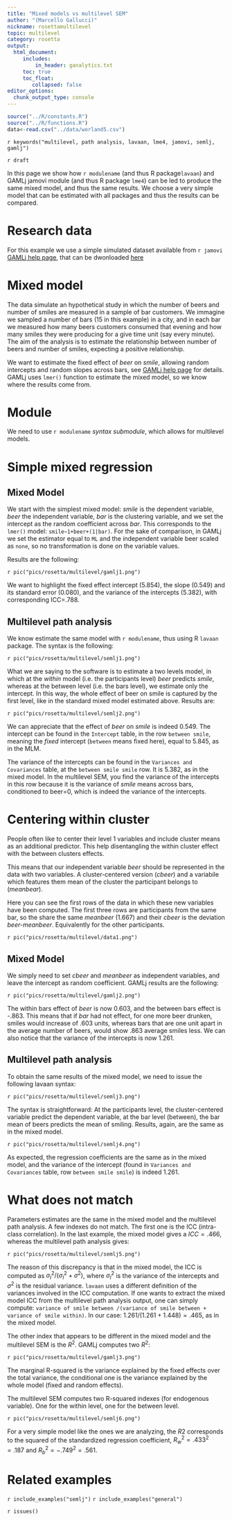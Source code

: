 ```yaml
---
title: "Mixed models vs multilevel SEM"
author: "(Marcello Gallucci)"
nickname: rosettamultilevel
topic: multilevel
category: rosetta 
output: 
  html_document:
     includes:
         in_header: ganalytics.txt
     toc: true
     toc_float:
        collapsed: false
editor_options: 
  chunk_output_type: console
---
```


```r
source("../R/constants.R")
source("../R/functions.R")
data<-read.csv("../data/worland5.csv")
```


`r keywords("multilevel, path analysis, lavaan, lme4, jamovi, semlj, gamlj")`

`r draft`

In this page we show how `r modulename` (and thus R package`lavaan`) and GAMLj jamovi module (and thus R package `lme4`) can be led to produce the same mixed model, and thus the same results. We choose a very simple model that can be estimated with all packages and thus the results can be compared.

# Research data

For this example we use a simple simulated dataset available from `r jamovi` [GAMLj help page](https://gamlj.github.io/mixed_example1.html), that can be dwonloaded [here](https://raw.githubusercontent.com/mcfanda/gamlj_docs/master/data/beers_bars.csv) 

# Mixed model

The data simulate an hypothetical study in which the number of beers and number of smiles are measured in a sample of bar customers. We immagine we sampled a number of bars (15 in this example) in a city, and in each bar we measured how many beers customers consumed that evening and how many smiles they were producing for a give time unit (say every minute). The aim of the analysis is to estimate the relationship between number of beers and number of smiles, expecting a positive relationship.

We want to estimate the fixed effect of _beer_ on _smile_, allowing random intercepts and random slopes across bars, see [GAMLj help page](https://gamlj.github.io/mixed_example1.html) for details. GAMLj uses `lmer()` function to estimate the mixed model, so we know where the results come from.

# Module

We need to use `r modulename` _syntax submodule_, which allows for multilevel models.

# Simple mixed regression

## Mixed Model

We start with the simplest mixed model: _smile_ is the dependent variable, _beer_ the independent variable, _bar_ is the clustering variable, and we set the intercept as the random coefficient across _bar_. This corresponds to the `lmer()` model: `smile~1+beer+(1|bar)`. For the sake of comparison, in GAMLj we set the estimator equal to `ML` and the independent variable beer scaled as `none`, so no transformation is done on the variable values.

Results are the following:

`r pic("pics/rosetta/multilevel/gamlj1.png")`

We want to highlight the fixed effect intercept (5.854), the slope (0.549) and its standard error (0.080), and the variance of the intercepts (5.382), with corresponding ICC=.788.

## Multilevel path analysis

We know estimate the same model with `r modulename`, thus using R `lavaan` package. The syntax is the following:

`r pic("pics/rosetta/multilevel/semlj1.png")`

What we are saying to the software is to estimate a two levels model, in which at the _within_ model (i.e. the participants level) _beer_ predicts _smile_, whereas at the between level (i.e. the bars level), we estimate only the intercept. In this way, the whole effect of beer on smile is captured by the first level, like in the standard mixed model estimated above. Results are:

`r pic("pics/rosetta/multilevel/semlj2.png")`

We can appreciate that the effect of _beer_ on _smile_ is indeed 0.549. The intercept can be found in the `Intercept` table, in the row `between smile`, meaning the _fixed_ intercept (`between` means fixed here), equal to 5.845, as in the MLM. 

The variance of the intercepts can be found in the `Variances and Covariances` table, at the `between smile smile` row. It is 5.382, as in the mixed model. In the multilevel SEM, you find the variance of the intercepts in this row because it is the variance of _smile_ means across bars, conditioned to beer=0, which is indeed the variance of the intercepts.

# Centering within cluster

People often like to center their level 1 variables and include cluster means as an additional predictor. This help  disentangling the within cluster effect with the between clusters effects. 

This means that our independent variable _beer_ should be represented in the data with two variables. A cluster-centered version (_cbeer_) and a variabile which features them mean of the cluster the participant belongs to (_meanbear_).

Here you can see the first rows of the data in which these new variables have been computed. The first three rows are participants from the same bar, so the share the same _meanbeer_ (1.667) and their _cbeer_ is the deviation _beer-meanbeer_. Equivalently for the other participants.

`r pic("pics/rosetta/multilevel/data1.png")`

## Mixed Model

We simply need to set _cbeer_  and _meanbeer_ as independent variables, and leave the intercept as random coefficient. GAMLj results are the following:

`r pic("pics/rosetta/multilevel/gamlj2.png")`

The within bars effect of _beer_ is now 0.603, and the between bars effect is -.863. This means that if _bar_ had not effect, for one more beer drunken, smiles would increase of .603 units, whereas bars that are one unit apart in the average number of beers, would show .863 average smiles less. We can also notice that the variance of the intercepts is now 1.261.

## Multilevel path analysis

To obtain the same results of the mixed model, we need to issue the following lavaan syntax:

`r pic("pics/rosetta/multilevel/semlj3.png")`

The syntax is straightforward: At the participants level, the cluster-centered variable predict the dependent variable, at the bar level (between), the bar mean of beers predicts the mean of smiling. Results, again, are the same as in the mixed model.

`r pic("pics/rosetta/multilevel/semlj4.png")`

As expected, the regression coefficients are the same as in the mixed model, and the variance of the intercept (found in `Variances and Covariances` table, row `between smile smile`) is indeed 1.261.


# What does not match

Parameters estimates are the same in the mixed model and the multilevel path analysis. A few indexes do not match. The first one is the ICC (intra-class correlation). In the last example, the mixed model gives a $ICC=.466$, whereas the multilevel path analysis gives:

`r pic("pics/rosetta/multilevel/semlj5.png")`

The reason of this discrepancy is that in the mixed model, the ICC is computed as $\sigma_I^2/(\sigma_I^2+\sigma^2)$, where $\sigma_I^2$ is the variance of the intercepts and $\sigma^2$ is the residual variance. `lavaan` uses a different definition of the variances involved in the ICC computation. If one wants to extract the mixed model ICC from the multilevel path analysis output, one can simply compute: `variance of smile between /(variance of smile between + variance of smile within)`. In our case: $1.261/(1.261+1.448)=.465$, as in the mixed model.

The other index that appears to be different in the mixed model and the multilevel SEM is the $R^2$. GAMLj computes two $R^2$:

`r pic("pics/rosetta/multilevel/gamlj3.png")`

The marginal R-squared is the variance explained by the fixed effects over the total variance, the conditional one is the variance explained by the whole model (fixed and random effects). 

The multilevel SEM computes two R-squared indexes (for endogenous variable). One for the within level, one for the between level.  

`r pic("pics/rosetta/multilevel/semlj6.png")`

For a very simple model like the ones we are analyzing, the $R2$ corresponds to the squared of the standardized regression coefficient, $R_w^2=.433^2=.187$ and $R_b^2=-.749^2=.561$. 


# Related examples
`r include_examples("semlj")`
`r include_examples("general")`

`r issues()`